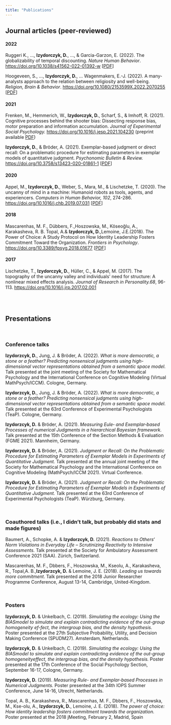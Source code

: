 ```yaml
---
title: "Publications"
---
```



##  <i class="bi bi-book"></i> Journal articles (peer-reviewed)


#### 2022

Ruggeri K., ..., **Izydorczyk, D.**, ..., &  Garcia-Garzon, E. (2022). The globalizability of  temporal discounting. _Nature Human Behavior_.  [https://doi.org/10.1038/s41562-022-01392-w](https://doi.org/10.1038/s41562-022-01392-w) [[PDF](https://www.nature.com/articles/s41562-022-01392-w)]

Hoogeveen, S., ..., **Izydorczyk, D.**, ... Wagenmakers, E.-J. (2022). A many-analysts approach to the relation between religiosity and well-being. _Religion, Brain & Behavior_. [https://doi.org/10.1080/2153599X.2022.2070255](https://doi.org/10.1080/2153599X.2022.2070255)  [[PDF](https://www.tandfonline.com/doi/full/10.1080/2153599X.2022.2070263?scroll=top&needAccess=true)]


#### 2021

Frenken, M., Hemmerich, W., **Izydorczyk, D.**, Scharf, S., & Imhoff, R. (2021).  Cognitive processes behind the shooter bias: Dissecting response bias, motor preparation and information accumulation. _Journal of Experimental Social Psychology._ [https://doi.org/10.1016/j.jesp.2021.104230](https://doi.org/10.1016/j.jesp.2021.104230)  (preprint available [PDF](https://psyarxiv.com/eagwt/)) 

**Izydorczyk, D.**, & Bröder, A. (2021).  Exemplar-based judgment or direct recall: On a problematic procedure for estimating parameters in exemplar models of quantitative judgment. _Psychonomic Bulletin & Review._  [https://doi.org/10.3758/s13423-020-01861-1](https://doi.org/10.3758/s13423-020-01861-1) [[PDF](https://link.springer.com/content/pdf/10.3758/s13423-020-01861-1.pdf)]

#### 2020

Appel, M., **Izydorczyk, D.**, Weber, S., Mara, M., & Lischetzke, T. (2020). The uncanny of mind in a machine: Humanoid robots as tools, agents, and experiencers. _Computers in Human Behavior, 102_, 274-286.  [https://doi.org/10.1016/j.chb.2019.07.031](https://doi.org/10.1016/j.chb.2019.07.031) [[PDF](https://www.mcm.uni-wuerzburg.de/fileadmin/06110000/Lehrstuhl_f_Kommunikationspsychologie_u_Neue_Medien/Dateien/Markus_Appel/Publikationen_ab_2019/Appel_et_al__Preprint__Mind_and_Machine.pdf)]


#### 2018 

Mascarenhas, M. F., Dübbers, F.,Hoszowska, M., Köseoğlu, A., Karakasheva, R. B. Topal, A.& **Izydorczyk, D.**,Lemoine, J.E.(2018). The Power of Choice: A Study Protocol on How Identity Leadership Fosters Commitment Toward the Organization. _Frontiers in Psychology_.  [https://doi.org/10.3389/fpsyg.2018.01677](https://doi.org/10.3389/fpsyg.2018.01677) [[PDF](https://www.frontiersin.org/articles/10.3389/fpsyg.2018.01677/pdf)]

#### 2017

Lischetzke, T., **Izydorczyk, D.**, Hüller, C., & Appel, M. (2017). The topography of the uncanny valley and individuals’ need for structure: A nonlinear mixed effects analysis. _Journal of Research in Personality.68_, 96-113. [https://doi.org/10.1016/j.jrp.2017.02.001](https://doi.org/10.1016/j.jrp.2017.02.001) 

<br/><br/>

## <i class="bi bi-easel3"></i> Presentations

<br/>

### <i class="bi bi-mic"></i> Conference talks

**Izydorzcyk,  D.**, Jung, J. & Bröder,  A. (2022). *What is more democratic, a stone or a feather? Predicting nonsensical judgments using high-dimensional vector representations obtained from a semantic space model.*  Talk presented at the  joint meeting of the Society for Mathematical Psychology and the International Conference on Cognitive Modeling (Virtual MathPsych/ICCM). Cologne, Germany.

**Izydorzcyk,  D.**, Jung, J. & Bröder,  A. (2022). *What is more democratic, a stone or a feather? Predicting nonsensical judgments using high-dimensional vector representations obtained from a semantic space model.*  Talk presented at the 63rd Conference of Experimental Psychologists (TeaP). Cologne, Germany.

**Izydorzcyk,  D.** & Bröder,  A. (2021). *Measuring Eule‐ and Exemplar‐based Processes of numerical Judgments in a hierarchical Bayesian framework.*  Talk presented at the  15th Conference of the Section Methods & Evaluation (FGME 2021). Mannheim, Germany.

**Izydorzcyk,  D.** & Bröder,  A. (2021). *Judgment or Recall: On the Problematic Procedure for Estimating Parameters of Exemplar Models in Experiments of Quantitative Judgment.*  Talk presented at the  annual joint meeting of the Society for Mathematical Psychology and the International Conference on Cognitive Modeling (MathPsych/ICCM 2021). Virtual Conference.

**Izydorzcyk,  D.** & Bröder,  A. (2021). *Judgment or Recall: On the Problematic Procedure for Estimating Parameters of Exemplar Models in Experiments of Quantitative Judgment.*  Talk presented at the 63rd Conference of Experimental Psychologists (TeaP). Würzburg, Germany.

<br/>

### <i class="bi bi-people-fill"></i> Coauthored talks (i.e., I didn't talk, but probably did stats and made figures)

Baumert, A., Schopke, A. & **Izydorzcyk,  D.** (2021). *Reactions to Others‘ Norm Violations in Everyday Life – Scrutinizing Reactivity to Intensive Assessments.*  Talk presented at the Society for Ambulatory Assessment Conference 2021 (SAA). Zürich, Switzerland.

Mascarenhas, M. F., Dbbers, F., Hoszowska, M., Kseolu, A., Karakasheva, R., Topal,A. B.,**Izydorzcyk, D.** & Lemoine, J. E. (2018). *Leading us towards more commitment*. Talk presented at the 2018 Junior Researcher Programme Conference, August 13-14, Cambridge, United-Kingdom.

<br/>

### <i class="bi bi-easel"></i> Posters

**Izydorzcyk,  D.** & Unkelbach,  C. (2019). *Simulating the ecology:  Using the BIASmodel to simulate and explain contradicting evidence of the out-group homogeneity ef-fect, the intergroup bias, and the density hypothesis.*  Poster presented at the 27th Subjective Probability, Utility, and Decision Making Conference (SPUDM27). Amsterdam, Netherlands.

**Izydorzcyk,  D.** & Unkelbach,  C. (2019). *Simulating the ecology:  Using the BIASmodel  to  simulate  and  explain  contradicting  evidence  of  the  out-group  homogeneityeffect, the intergroup bias, and the density hypothesis.*  Poster presented at the 17th Conference of the Social Psychology Section, September 16-17, Cologne, Germany.

**Izydorzcyk,  D.** (2019). *Measuring  Rule-  and  Exemplar-based  Processes  in  Numerical Judgments.*  Poster presented at the 34th IOPS Summer Conference, June 14-16, Utrecht, Netherlands.

Topal, A. B., Karakasheva, R., Mascarenhas, M. F., Dbbers, F., Hoszowska, M., Kse-olu, A., **Izydorzcyk, D.**, Lemoine, J. E. (2018). *The power of choice:  How identity leadership fosters commitment towards the organization.*  Poster presented at the 2018 jMeeting, February 2, Madrid, Spain